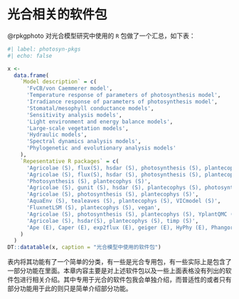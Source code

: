 # 光合相关的软件包 {#photo-packages}

@rpkgphoto 对光合模型研究中使用的 `R` 包做了一个汇总，如下表：

```r
#| label: photosyn-pkgs
#| echo: false

x <-
  data.frame(
    `Model description` = c(
      'FvCB/von Caemmerer model',
      'Temperature response of parameters of photosynthesis model',
      'Irradiance response of parameters of photosynthesis model',
      'Stomatal/mesophyll conductance models',
      'Sensitivity analysis models',
      'Light environment and energy balance models',
      'Large-scale vegetation models',
      'Hydraulic models',
      'Spectral dynamics analysis models',
      'Phylogenetic and evolutionary analysis models'
    ),
    `Repesentative R packages` = c(
      'Agricolae (S), flux(S), hsdar (S), photosynthesis (S), plantecophys (S), rpmodel(S), YplantQMC(S)',
      'Agricolae (S), flux(S), hsdar (S), photosynthesis (S), plantecophys (S), rpmodel (S), YplantQMC (S)',
      'Photosynthesis (S), plantecophys (S)',
      'Agricolae (S), gunit (S), hsdar (S), plantecophys (S), photosynthesis (S), SuessR (S), YplantQMC (S) ',
      'Agricolae (S), photosynthesis (S), plantecophys (S)',
      'AquaEnv (S), tealeaves (S), plantecophys (S), VICmodel (S)',
      'FluxnetLSM (S), plantecophys (S), vegan',
      'Agricolae (S), photosynthesis (S), plantecophys (S), YplantQMC (S) ',
      'Agricolae (S), hsdar(S), plantecophys (S), timp (S)',
      'Ape (E), Caper (E), exp2flux (E), geiger (E), HyPhy (E), Phangorn (E), phyloch (E), phytools (E)'
    )
  )
DT::datatable(x, caption = "光合模型中使用的软件包")
```

表内将其功能有了一个简单的分类，有一些是光合专用包，有一些实际上是包含了一部分功能在里面。本章内容主要是对上述软件包以及一些上面表格没有列出的软件包进行相关介绍。其中专用于光合的软件包我会单独介绍，而普适性的或者只有部分功能用于此的则只是简单介绍部分功能。


